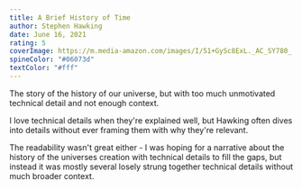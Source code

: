```yaml
---
title: A Brief History of Time
author: Stephen Hawking
date: June 16, 2021
rating: 5
coverImage: https://m.media-amazon.com/images/I/51+GySc8ExL._AC_SY780_.jpg
spineColor: "#06073d"
textColor: "#fff"
---
```


The story of the history of our universe, but with too much unmotivated technical detail and not enough context.

I love technical details when they're explained well, but Hawking often dives into details without ever framing them with why they're relevant.

The readability wasn't great either - I was hoping for a narrative about the history of the universes creation with technical details to fill the gaps, but instead it was mostly several losely strung together technical details without much broader context.
